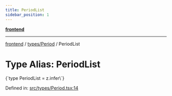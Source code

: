```yaml
---
title: PeriodList
sidebar_position: 1
---
```



[**frontend**](../../..)

***

[frontend](../../..) / [types/Period](..) / PeriodList

# Type Alias: PeriodList

<CodeBlock language="ts">
{`type PeriodList = z.infer\<typeof [PeriodListSchema](../variables/PeriodListSchema)\>`}
</CodeBlock>

Defined in: [src/types/Period.tsx:14](https://github.com/svsticky/CommitteeClash/blob/f974faa16c13593c1cc0eea50bf89b045abdabb5/frontend/src/types/Period.tsx#L14)
